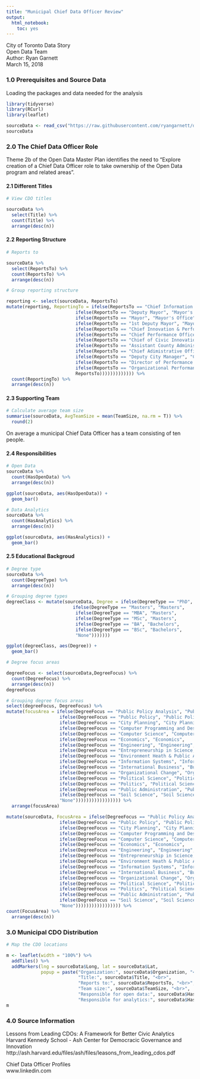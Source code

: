 ```yaml
---
title: "Municipal Chief Data Officer Review"
output: 
  html_notebook:
    toc: yes
---
```

City of Toronto Data Story <br>
Open Data Team <br>
Author: Ryan Garnett <br>
March 15, 2018

### 1.0 Prerequisites and Source Data
Loading the packages and data needed for the analysis
```r
library(tidyverse)
library(RCurl)
library(leaflet)

sourceData <- read_csv("https://raw.githubusercontent.com/ryangarnett/dataStories/master/CDOevaluation.csv")
sourceData
```


### 2.0 The Chief Data Officer Role


Theme 2b of the Open Data Master Plan identifies the need to "Explore creation of a Chief Data Officer role to take ownership of the Open Data
 program and related areas".

#### 2.1 Different Titles

```r
# View CDO titles

sourceData %>%
  select(Title) %>%
  count(Title) %>%
  arrange(desc(n))
```


#### 2.2 Reporting Structure

```r
# Reports to

sourceData %>%
  select(ReportsTo) %>%
  count(ReportsTo) %>%
  arrange(desc(n))
```

```r
# Group reporting structure

reporting <- select(sourceData, ReportsTo)
mutate(reporting, ReportingTo = ifelse(ReportsTo == "Chief Information Officer", "CIO", 
                          ifelse(ReportsTo == "Deputy Mayor", "Mayor's Office",
                          ifelse(ReportsTo == "Mayor", "Mayor's Office",
                          ifelse(ReportsTo == "1st Deputy Mayor", "Mayor's Office",
                          ifelse(ReportsTo == "Chief Innovation & Performance Officer", "Performance & Innovation Office",
                          ifelse(ReportsTo == "Chief Performance Officer", "Performance & Innovation Office",
                          ifelse(ReportsTo == "Chief of Civic Innovation", "Performance & Innovation Office",
                          ifelse(ReportsTo == "Assistant County Administrator", "CAO/City Manager's Office",
                          ifelse(ReportsTo == "Chief Adimistrative Officer", "CAO/City Manager's Office",
                          ifelse(ReportsTo == "Deputy City Manager", "CAO/City Manager's Office",
                          ifelse(ReportsTo == "Director of Performance and Analytics", "Performance & Innovation Office",
                          ifelse(ReportsTo == "Organizational Performance Director", "Performance & Innovation Office",
                          ReportsTo))))))))))))) %>%
  count(ReportingTo) %>%
  arrange(desc(n))
```


#### 2.3 Supporting Team



```r
# Calculate average team size
summarise(sourceData, AvgTeamSize = mean(TeamSize, na.rm = T)) %>%
  round(2)
```
On average a municipal Chief Data Officer has a team consisting of ten people.


#### 2.4 Responsibilities

```r
# Open Data
sourceData %>%
  count(HasOpenData) %>%
  arrange(desc(n))

ggplot(sourceData, aes(HasOpenData)) +
  geom_bar()
```

```r
# Data Analytics
sourceData %>%
  count(HasAnalytics) %>%
  arrange(desc(n))

ggplot(sourceData, aes(HasAnalytics)) +
  geom_bar()
```


#### 2.5 Educational Backgroud

```r
# Degree type
sourceData %>%
  count(DegreeType) %>%
  arrange(desc(n))
```

```r
# Grouping degree types
degreeClass <- mutate(sourceData, Degree = ifelse(DegreeType == "PhD", "Doctorate",
                         ifelse(DegreeType == "Masters", "Masters",
                          ifelse(DegreeType == "MBA", "Masters",
                          ifelse(DegreeType == "MSc", "Masters",
                          ifelse(DegreeType == "BA", "Bachelors",
                          ifelse(DegreeType == "BSc", "Bachelors",
                          "None")))))))

ggplot(degreeClass, aes(Degree)) +
  geom_bar()
```



```r
# Degree focus areas

degreeFocus <- select(sourceData,DegreeFocus) %>%
  count(DegreeFocus) %>%
  arrange(desc(n))
degreeFocus
```



```r
# Grouping degree focus areas
select(degreeFocus, DegreeFocus) %>%
mutate(focusArea = ifelse(DegreeFocus == "Public Policy Analysis", "Public Policy/Admin",
                    ifelse(DegreeFocus == "Public Policy", "Public Policy/Admin",
                    ifelse(DegreeFocus == "City Planning", "City Planning",
                    ifelse(DegreeFocus == "Computer Programming and Design", "Computer Science",
                    ifelse(DegreeFocus == "Computer Science", "Computer Science",
                    ifelse(DegreeFocus == "Economics", "Economics",
                    ifelse(DegreeFocus == "Engineering", "Engineering",
                    ifelse(DegreeFocus == "Entrepreneurship in Science, Engineer and Technology", "Entrepreneurship",
                    ifelse(DegreeFocus == "Environment Heath & Public Administration", "Environmental Health",
                    ifelse(DegreeFocus == "Information Systems", "Information Systems",
                    ifelse(DegreeFocus == "International Business", "Business",
                    ifelse(DegreeFocus == "Organizational Change", "Organizational Change",
                    ifelse(DegreeFocus == "Political Science", "Political Science",
                    ifelse(DegreeFocus == "Politics", "Political Science",
                    ifelse(DegreeFocus == "Public Administration", "Public Policy/Admin",
                    ifelse(DegreeFocus == "Soil Science", "Soil Science",
                    "None"))))))))))))))))) %>%
  arrange(focusArea)
```





```r
mutate(sourceData, FocusArea = ifelse(DegreeFocus == "Public Policy Analysis", "Public Policy/Admin",
                    ifelse(DegreeFocus == "Public Policy", "Public Policy/Admin",
                    ifelse(DegreeFocus == "City Planning", "City Planning",
                    ifelse(DegreeFocus == "Computer Programming and Design", "Computer Science",
                    ifelse(DegreeFocus == "Computer Science", "Computer Science",
                    ifelse(DegreeFocus == "Economics", "Economics",
                    ifelse(DegreeFocus == "Engineering", "Engineering",
                    ifelse(DegreeFocus == "Entrepreneurship in Science, Engineer and Technology", "Entrepreneurship",
                    ifelse(DegreeFocus == "Environment Heath & Public Administration", "Environmental Health",
                    ifelse(DegreeFocus == "Information Systems", "Information Systems",
                    ifelse(DegreeFocus == "International Business", "Business",
                    ifelse(DegreeFocus == "Organizational Change", "Organizational Change",
                    ifelse(DegreeFocus == "Political Science", "Political Science",
                    ifelse(DegreeFocus == "Politics", "Political Science",
                    ifelse(DegreeFocus == "Public Administration", "Public Policy/Admin",
                    ifelse(DegreeFocus == "Soil Science", "Soil Science",
                    "None"))))))))))))))))) %>%
count(FocusArea) %>%
  arrange(desc(n))
```





### 3.0 Municipal CDO Distribution


```r
# Map the CDO locations

m <- leaflet(width = "100%") %>%
  addTiles() %>%
  addMarkers(lng = sourceData$Long, lat = sourceData$Lat, 
             popup = paste("Organization:", sourceData$Organization, "<br>",
                           "Title:", sourceData$Title, "<br>",
                           "Reports to:", sourceData$ReportsTo, "<br>",
                           "Team size:", sourceData$TeamSize, "<br>",
                           "Responsible for open data:", sourceData$HasOpenData, "<br>",
                           "Responsible for analytics:", sourceData$HasAnalytics))
m
```



### 4.0 Source Information

Lessons from Leading CDOs: A Framework for Better Civic Analytics <br>
Harvard Kennedy School - Ash Center for Democracic Governance and Innovation <br>
http://ash.harvard.edu/files/ash/files/leasons_from_leading_cdos.pdf

Chief Data Officer Profiles <br>
www.linkedin.com


